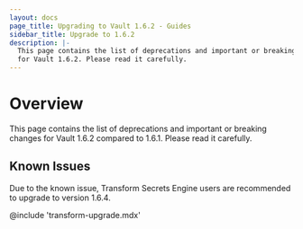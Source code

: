 ```yaml
---
layout: docs
page_title: Upgrading to Vault 1.6.2 - Guides
sidebar_title: Upgrade to 1.6.2
description: |-
  This page contains the list of deprecations and important or breaking changes
  for Vault 1.6.2. Please read it carefully.
---
```


# Overview

This page contains the list of deprecations and important or breaking changes
for Vault 1.6.2 compared to 1.6.1. Please read it carefully.

## Known Issues

Due to the known issue, Transform Secrets Engine users are recommended to upgrade to version 1.6.4.

@include 'transform-upgrade.mdx'

